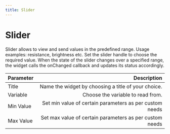 ```yaml
---
title: Slider
---
```


# Slider

Slider allows to view and send values in the predefined range. Usage examples: resistance, brightness etc. Set the slider handle to choose the required value.
When the state of the slider changes over a specified range, the widget calls the onChanged callback and updates its status accordingly. 

| Parameter     | Description|
| :------------ | ---------: |
| Title        |    Name the widget by choosing a title of your choice.    | 
| Variable     |    Choose the variable to read from.    |   
| Min Value |    Set min value of certain parameters as per custom needs |   
| Max Value |    Set max value of certain parameters as per custom needs |   

<ReactPlayer playing controls volume={0} width={832} height={468} url="/demos/canvas-slider-widget.webm" />


